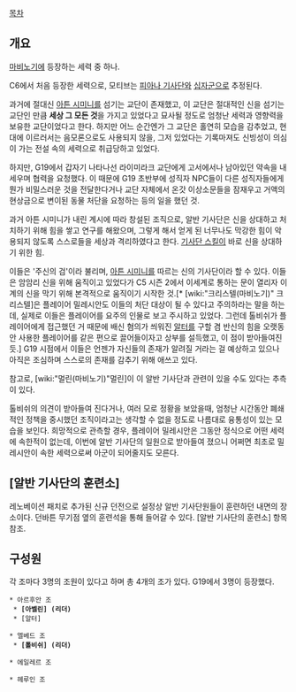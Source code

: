 [[목차]]
== 개요 ==
[[마비노기]]에 등장하는 세력 중 하나.

C6에서 처음 등장한 세력으로, 모티브는 [[피아나 기사단]]와 [[십자군]]으로 추정된다.

과거에 절대신 [[아튼 시미니]]를 섬기는 교단이 존재했고, 이 교단은 절대적인 신을 섬기는 교단인 만큼 '''세상 그 모든 것'''을 가지고 있었다고 묘사될 정도로 엄청난 세력과 영향력을 보유한 교단이었다고 한다. 하지만 어느 순간엔가 그 교단은 홀연히 모습을 감추었고, 현대에 이르러서는 음모론으로도 사용되지 않을, 그저 있었다는 기록마져도 신빙성이 의심이 가는 전설 속의 세력으로 취급당하고 있었다. 

하지만, G19에서 갑자기 나타나선 라이미라크 교단에게 고서에서나 남아있던 약속을 내세우며 협력을 요청했다. 이 때문에 G19 초반부에 성직자 NPC들이 다른 성직자들에게 뭔가 비밀스러운 것을 전달한다거나 교단 자체에서 온갓 이상소문들을 잠재우고 거액의 현상금으로 변이된 동물 처단을 요청하는 등의 일을 했던 것.

과거 아튼 시미니가 내린 계시에 따라 창설된 조직으로, 알반 기사단은 신을 상대하고 처치하기 위해 힘을 쌓고 연구를 해왔으며, 그렇게 해서 얻게 된 너무나도 막강한 힘이 악용되지 않도록 스스로들을 세상과 격리하였다고 한다. [[기사단 스킬]]이 바로 신을 상대하기 위한 힘.

이들은 '주신의 검'이라 불리며, [[아튼 시미니]]를 따르는 신의 기사단이라 할 수 있다. 이들은 암암리 신을 위해 움직이고 있었다가 C5 시즌 2에서 이세계로 통하는 문이 열리자 이계의 신을 막기 위해 본격적으로 움직이기 시작한 것.[* [wiki:"크리스텔(마비노기)" 크리스텔]은 플레이어 밀레시안도 이들의 처단 대상이 될 수 있다고 주의하라는 말을 하는데, 실제로 이들은 플레이어를 요주의 인물로 보고 주시하고 있었다. 그런데 톨비쉬가 플레이어에게 접근했던 거 때문에 배신 혐의가 씌워진 [[알터]]를 구할 겸 반신의 힘을 오랫동안 사용한 플레이어를 같은 편으로 끌어들이자고 상부를 설득했고, 이 점이 받아들여진 듯.] G19 시점에서 이들은 언젠가 자신들의 존재가 알려질 거라는 걸 예상하고 있으나 아직은 조심하며 스스로의 존재를 감추기 위해 애쓰고 있다.

참고로, [wiki:"멀린(마비노기)"멀린]이 이 알반 기사단과 관련이 있을 수도 있다는 추측이 있다.

톨비쉬의 의견이 받아들여 진다거나, 여러 모로 정황을 보았을때, 엄청난 시간동안 폐쇄적인 정책을 중시했던 조직이라고는 생각할 수 없을 정도로 나름대로 융통성이 있는 모습을 보인다. 희망적으로 관측할 경우, 플레이어 밀레시안은 그동안 정식으로 어떤 세력에 속한적이 없는데, 이번에 알반 기사단의 일원으로 받아들여 졌으니 어쩌면 최초로 밀레시안이 속한 세력으로써 아군이 되어줄지도 모른다.

== [알반 기사단의 훈련소] ==
레노베이션 패치로 추가된 신규 던전으로 설정상 알반 기사단원들이 훈련하던 내면의 장소이다. 던바튼 무기점 옆의 훈련석을 통해 들어갈 수 있다. [알반 기사단의 훈련소] 항목 참조.

== 구성원 ==
각 조마다 3명의 조원이 있다고 하며 총 4개의 조가 있다. G19에서 3명이 등장했다.

 * 아르후안 조
  * '''[아벨린] (리더)'''
  * [알터]

 * 엘베드 조
  * '''[톨비쉬] (리더)'''

 * 에일레르 조

 * 헤루인 조
